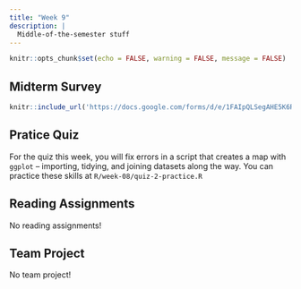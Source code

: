 ```yaml
---
title: "Week 9"
description: |
  Middle-of-the-semester stuff
---
```


```r
knitr::opts_chunk$set(echo = FALSE, warning = FALSE, message = FALSE)
```

## Midterm Survey


```r
knitr::include_url('https://docs.google.com/forms/d/e/1FAIpQLSegAHE5K6RBaIHPO4vXYK6TKyLx-KLNNmxPHKpnQK2e-xPYrw/viewform?usp=sf_link')
```


## Pratice Quiz

For the quiz this week, you will fix errors in a script that creates a map with `ggplot` -- importing, tidying, and joining datasets along the way. You can practice these skills at `R/week-08/quiz-2-practice.R`


## Reading Assignments

No reading assignments!

## Team Project

No team project!